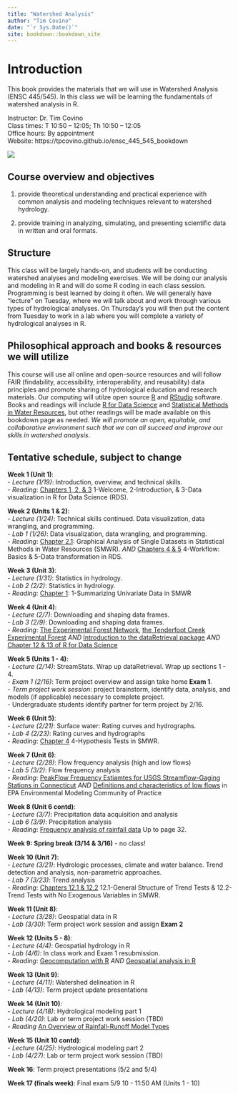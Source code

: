 ```yaml
--- 
title: "Watershed Analysis"
author: "Tim Covino"
date: "`r Sys.Date()`"
site: bookdown::bookdown_site
---
```


# Introduction

This book provides the materials that we will use in Watershed Analysis (ENSC 445/545). In this class we will be learning the fundamentals of watershed analysis in R. 

Instructor: Dr. Tim Covino\
Class times: T 10:50 – 12:05; Th 10:50 – 12:05\
Office hours: By appointment\
Website: https://tpcovino.github.io/ensc_445_545_bookdown

![](images/big-hole-river-lead.jpeg)

## Course overview and objectives 

(1) provide theoretical understanding and practical experience with common analysis and modeling techniques relevant to watershed hydrology. 

(2) provide training in analyzing, simulating, and presenting scientific data in written and oral formats.

## Structure 
This class will be largely hands-on, and students will be conducting watershed analyses and modeling exercises. We will be doing our analysis and modeling in R and will do some R coding in each class session. Programming is best learned by doing it often. We will generally have "lecture" on Tuesday, where we will talk about and work through various types of hydrological analyses. On Thursday's you will then put the content from Tuesday to work in a lab where you will complete a variety of hydrological analyses in R. 


## Philosophical approach and books & resources we will utilize 
This course will use all online and open-source resources and will follow FAIR (findability, accessibility, interoperability, and reusability) data principles and promote sharing of hydrological education and research materials. Our computing will utilze open source [R](https://cran.rstudio.com/){target="_blank"} and [RStudio](https://posit.co/download/rstudio-desktop/){target="_blank"} software. Books and readings will include [R for Data Science](https://r4ds.had.co.nz/index.html){target="_blank"} and [Statistical Methods in Water Resources](https://pubs.usgs.gov/tm/04/a03/tm4a3.pdf){target="_blank"}, but other readings will be made available on this bookdown page as needed. *We will promote an open, equitable, and collaborative environment such that we can all succeed and improve our skills in watershed analysis*.  
 
## Tentative schedule, subject to change

**Week 1 (Unit 1)**: <br> 
- *Lecture (1/19)*: Introduction, overview, and technical skills.\
- *Reading*: [Chapters 1, 2, & 3](https://r4ds.had.co.nz/introduction.html){target="_blank"} 1-Welcome, 2-Introduction, & 3-Data visualization in R for Data Science (RDS).

**Week 2 (Units 1 & 2)**: <br>
- *Lecture (1/24)*: Technical skills continued. Data visualization, data wrangling, and programming. <br>
- *Lab 1 (1/26)*: Data visualization, data wrangling, and programming. <br>
- *Reading*: [Chapter 2.1](https://pubs.usgs.gov/tm/04/a03/tm4a3.pdf){target="_blank"}: Graphical Analysis of Single Datasets in Statistical Methods in Water Resources (SMWR).
*AND* [Chapters 4 & 5](https://r4ds.had.co.nz/workflow-basics.html){target="_blank"} 4-Workflow: Basics & 5-Data transformation in RDS. <br>

**Week 3 (Unit 3)**: <br>
- *Lecture (1/31)*: Statistics in hydrology. <br>
- *Lab 2 (2/2)*: Statistics in hydrology. <br>
- *Reading*: [Chapter 1](https://pubs.usgs.gov/tm/04/a03/tm4a3.pdf){target="_blank"}: 1-Summarizing Univariate Data in SMWR 

**Week 4 (Unit 4)**: <br> 
- *Lecture (2/7)*: Downloading and shaping data frames.<br>
- *Lab 3 (2/9)*: Downloading and shaping data frames. <br>
- *Reading*: [The Experimental Forest Network](https://www.fs.usda.gov/research/forestsandranges), [the Tenderfoot Creek Experimental Forest](https://www.fs.usda.gov/rmrs/experimental-forests-and-ranges/tenderfoot-creek-experimental-forest/)
*AND* [Introduction to the dataRetrieval package](https://cran.r-project.org/web/packages/dataRetrieval/vignettes/dataRetrieval.html){target="_blank"}
*AND* [Chapter 12 & 13 of R for Data Science](https://r4ds.had.co.nz/tidy-data.html){target="_blank"}

**Week 5 (Units 1 - 4)**: <br> 
- *Lecture (2/14)*: StreamStats. Wrap up dataRetrieval. Wrap up sections 1 - 4.\
- *Exam 1 (2/16)*: Term project overview and assign take home **Exam 1**. <br>
- *Term project work session*: project brainstorm, identify data, analysis, and models (if applicable) necessary to complete project. <br>
- Undergraduate students identify partner for term project by 2/16. 

**Week 6 (Unit 5)**: <br>
- *Lecture (2/21)*: Surface water: Rating curves and hydrographs. <br>
- *Lab 4 (2/23)*: Rating curves and hydrographs <br>
- *Reading*: [Chapter 4](https://pubs.usgs.gov/tm/04/a03/tm4a3.pdf){target="_blank"} 4-Hypothesis Tests in SMWR. 

**Week 7 (Unit 6)**: <br>
- *Lecture (2/28)*: Flow frequency analysis (high and low flows) <br>
- *Lab 5 (3/2)*: Flow frequency analysis <br>
- *Reading*: [PeakFlow Frequency Estiamtes for USGS Streamflow-Gaging Stations in Connecticut](https://pubs.usgs.gov/wri/wri034196/wrir03-4196.pdf){target="_blank"}
*AND* [Definitions and characteristics of low flows](https://www.epa.gov/ceam/definition-and-characteristics-low-flows#1Q10){target="_blank"} in EPA Environmental Modeling Community of Practice

**Week 8 (Unit 6 contd)**: <br>
- *Lecture (3/7)*: Precipitation data acquisition and analysis <br>
- *Lab 6 (3/9)*: Precipitation analysis <br>
- *Reading*: [Frequency analysis of rainfall data](https://indico.ictp.it/event/a12165/session/21/contribution/16/material/0/0.pdf){target="_blank"} Up to page 32. 

**Week 9: Spring break (3/14 & 3/16)** - no class!

**Week 10 (Unit 7)**: <br> 
- *Lecture (3/21)*: Hydrologic processes, climate and water balance. Trend detection and analysis, non-parametric approaches.<br>
- *Lab 7 (3/23)*: Trend analysis <br>
- *Reading*: [Chapters 12.1 & 12.2](https://pubs.usgs.gov/tm/04/a03/tm4a3.pdf){target="_blank"} 12.1-General Structure of Trend Tests & 12.2-Trend Tests with No Exogenous Variables in SMWR. 

**Week 11 (Unit 8)**: <br>
- *Lecture (3/28)*: Geospatial data in R <br>
- *Lab (3/30)*: Term project work session and assign **Exam 2**


**Week 12 (Units 5 - 8)**: <br>
- *Lecture (4/4)*: Geospatial hydrology in R <br>
- *Lab (4/6)*: In class work and Exam 1 resubmission. <br> 
- *Reading*: [Geocomputation with R](https://geocompr.robinlovelace.net/intro.html){target="_blank"}
*AND* [Geospatial analysis in R](https://pjbartlein.github.io/REarthSysSci/geospatial.html){target="_blank"}

**Week 13 (Unit 9)**: <br>
- *Lecture (4/11)*: Watershed delineation in R <br>
- *Lab (4/13)*: Term project update presentations

**Week 14 (Unit 10)**: <br>
- *Lecture (4/18)*: Hydrological modeling part 1 <br>
- *Lab (4/20)*: Lab or term project work session (TBD) <br>
- *Reading* [An Overview of Rainfall-Runoff Model Types](https://cfpub.epa.gov/si/si_public_record_report.cfm?dirEntryId=339328&Lab=NERL){target="_blank"}

**Week 15 (Unit 10 contd)**: <br>
- *Lecture (4/25)*: Hydrological modeling part 2 <br>
- *Lab (4/27)*: Lab or term project work session (TBD)

**Week 16**: Term project presentations (5/2 and 5/4)

**Week 17 (finals week)**: Final exam 5/9 10 - 11:50 AM (Units 1 - 10)










